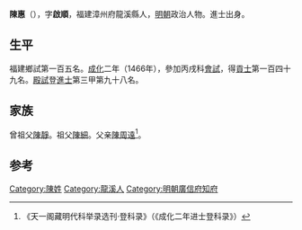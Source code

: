 {{Otheruses|other=名为陈惠的其他人物|陈惠}}

'''陳惠'''（{{bd|1426年||？}}），字'''啟順'''，福建漳州府龍溪縣人，[[明朝|明朝]]政治人物。進士出身。

== 生平 ==
福建鄉試第一百五名。[[成化|成化]]二年（1466年），參加丙戌科[[會試|會試]]，得[[貢士|貢士]]第一百四十九名。[[殿試|殿試]]登[[進士|進士]]第三甲第九十八名。

== 家族 ==
曾祖父[[陳靜|陳靜]]。祖父[[陳細|陳細]]。父亲[[陳周遠|陳周遠]]<ref>《天一阁藏明代科举录选刊·登科录》（《成化二年进士登科录》）</ref>。

==参考==
{{reflist}}

{{start box}}
{{s-off}}
{{s-before|[[徐文湋|徐文湋]]}}
{{s-title|明朝廣信府知府|成化年間}}
{{s-after|[[王翰_(天順進士)|王翰]]}}
{{end box}}

{{成化二年丙戌科殿試金榜}}

{{Authority control}}

{{DEFAULTSORT:}}
[[Category:陳姓|Category:陳姓]]
[[Category:龍溪人|Category:龍溪人]]
[[Category:明朝廣信府知府|Category:明朝廣信府知府]]


{{明朝人物小作品}}